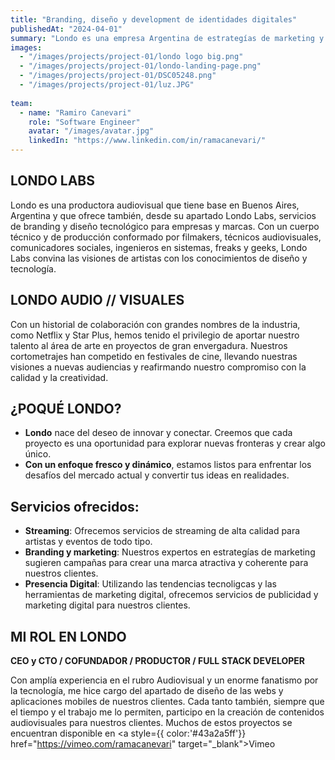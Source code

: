 ```yaml
---
title: "Branding, diseño y development de identidades digitales"
publishedAt: "2024-04-01"
summary: "Londo es una empresa Argentina de estrategías de marketing y diseño digital para empresas de todo tamaño."
images:
  - "/images/projects/project-01/londo logo big.png"
  - "/images/projects/project-01/londo-landing-page.png"
  - "/images/projects/project-01/DSC05248.png"
  - "/images/projects/project-01/luz.JPG"
  
team:
  - name: "Ramiro Canevari"
    role: "Software Engineer"
    avatar: "/images/avatar.jpg"
    linkedIn: "https://www.linkedin.com/in/ramacanevari/"
---
```


## LONDO LABS

Londo es una productora audiovisual que tiene base en Buenos Aires, Argentina y que ofrece también, desde su apartado Londo Labs, servicios de branding y diseño tecnológico para empresas y marcas.
Con un cuerpo técnico y de producción conformado por filmakers, técnicos audiovisuales, comunicadores sociales, ingenieros en sistemas, freaks y geeks, Londo Labs convina las visiones de artistas con los conocimientos de diseño y tecnología.

## LONDO AUDIO // VISUALES

Con un historial de colaboración con grandes nombres de la industria, como Netflix y Star Plus, hemos tenido el privilegio de aportar nuestro talento 
al área de arte en proyectos de gran envergadura. Nuestros cortometrajes han competido en festivales de cine, llevando nuestras visiones a nuevas audiencias 
y reafirmando nuestro compromiso con la calidad y la creatividad.

## ¿POQUÉ LONDO?

- **Londo** nace del deseo de innovar y conectar. Creemos que cada proyecto es una oportunidad para explorar nuevas fronteras y crear algo único. 
- **Con un enfoque fresco y dinámico**, estamos listos para enfrentar los desafíos del mercado actual y convertir tus ideas en realidades.

## Servicios ofrecidos:

- **Streaming**: Ofrecemos servicios de streaming de alta calidad para artistas y eventos de todo tipo. 
- **Branding y marketing**: Nuestros expertos en estrategías de marketing sugieren campañas para crear una marca atractiva y coherente para nuestros clientes.
- **Presencia Digital**: Utilizando las tendencias tecnoligcas y las herramientas de marketing digital, ofrecemos servicios de publicidad y marketing digital para nuestros clientes.

## MI ROL EN LONDO

**CEO y CTO / COFUNDADOR / PRODUCTOR / FULL STACK DEVELOPER**

Con amplía experiencia en el rubro Audiovisual y un enorme fanatismo por la tecnología, me hice cargo del apartado de diseño de las webs y aplicaciones mobiles de nuestros clientes.
Cada tanto también, siempre que el tiempo y el trabajo me lo permiten, participo en la creación de contenidos audiovisuales para nuestros clientes.
Muchos de estos proyectos se encuentran disponible en <a style={{ color:'#43a2a5ff'}} href="https://vimeo.com/ramacanevari" target="_blank">Vimeo</a>
